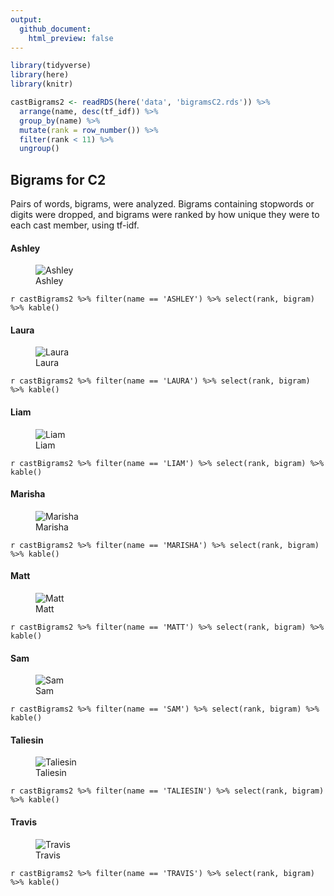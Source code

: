 ```yaml
---
output:
  github_document:
    html_preview: false
---
```


```r
library(tidyverse)
library(here)
library(knitr)

castBigrams2 <- readRDS(here('data', 'bigramsC2.rds')) %>% 
  arrange(name, desc(tf_idf)) %>% 
  group_by(name) %>% 
  mutate(rank = row_number()) %>% 
  filter(rank < 11) %>% 
  ungroup()
```

## Bigrams for C2

Pairs of words, bigrams, were analyzed. Bigrams containing stopwords or digits were dropped, and bigrams were ranked by how unique they were to each cast member, using tf-idf.

#### Ashley

![Ashley](../plots/bigramClouds/C2/C2ASHLEY.png)

`r castBigrams2 %>% filter(name == 'ASHLEY') %>% select(rank, bigram) %>% kable()`

#### Laura

![Laura](../plots/bigramClouds/C2/C2LAURA.png)

`r castBigrams2 %>% filter(name == 'LAURA') %>% select(rank, bigram) %>% kable()`

#### Liam

![Liam](../plots/bigramClouds/C2/C2LIAM.png)

`r castBigrams2 %>% filter(name == 'LIAM') %>% select(rank, bigram) %>% kable()`

#### Marisha

![Marisha](../plots/bigramClouds/C2/C2MARISHA.png)

`r castBigrams2 %>% filter(name == 'MARISHA') %>% select(rank, bigram) %>% kable()`

#### Matt

![Matt](../plots/bigramClouds/C2/C2MATT.png)

`r castBigrams2 %>% filter(name == 'MATT') %>% select(rank, bigram) %>% kable()`

#### Sam

![Sam](../plots/bigramClouds/C2/C2SAM.png)

`r castBigrams2 %>% filter(name == 'SAM') %>% select(rank, bigram) %>% kable()`

#### Taliesin

![Taliesin](../plots/bigramClouds/C2/C2TALIESIN.png)

`r castBigrams2 %>% filter(name == 'TALIESIN') %>% select(rank, bigram) %>% kable()`

#### Travis

![Travis](../plots/bigramClouds/C2/C2TRAVIS.png)

`r castBigrams2 %>% filter(name == 'TRAVIS') %>% select(rank, bigram) %>% kable()`
